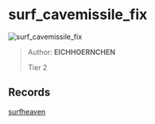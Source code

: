 
# surf_cavemissile_fix

![surf_cavemissile_fix](https://raw.githubusercontent.com/Sayt123/SurfMapPics/Maps-and-bonuses/csgo/surf_cavemissile_fix.jpg)

> Author: **EICHHOERNCHEN**
>
> Tier 2

## Records

[surfheaven](https://surfheaven.eu/map/surf_cavemissile_fix)
